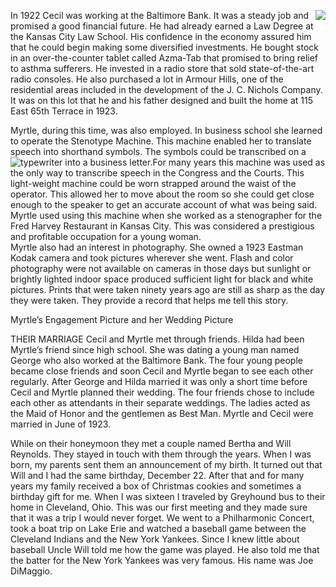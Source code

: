 
<BookPage title="Cecil and Myrtle">

<img src="/images/image44.jpg" style="float: right; max-width: 20ch;" />In 1922 Cecil was working at the Baltimore Bank.  It was a steady job and promised a good financial future.  He had already earned a Law Degree at the Kansas City Law School.  His confidence in the economy assured him that he could begin making some diversified investments.
He bought stock in an over-the-counter tablet called Azma-Tab that promised to bring relief to asthma sufferers.  He invested in a radio store that sold state-of-the-art radio consoles.  He also purchased a lot in Armour Hills, one of the residential areas 
included in the development of the J. C. Nichols Company.  It was on this lot that he and his father designed and built the home at 115 East 65th Terrace in 1923.

Myrtle, during this time, was also employed. In business school she learned to operate the Stenotype Machine. This machine enabled her to translate speech into shorthand symbols. The symbols could be transcribed on a typewriter into a business letter.<img src="/images/image42.jpg" style="float: left" />For many years this machine was used as the only way to transcribe speech in the Congress and the Courts.  This light-weight machine could be worn strapped around the waist of the operator. This allowed her to move about the room so she could get close enough to the speaker to get an accurate account of what was being said.  Myrtle used using this machine when she worked as a stenographer for the Fred Harvey Restaurant in Kansas City.  This was considered a prestigious and profitable occupation for a young woman.  
Myrtle also had an interest in photography. She owned a 1923 Eastman Kodak camera and took pictures wherever  she went.    Flash and color photography were not available on cameras in those days but sunlight or brightly lighted indoor space produced sufficient light for black and white pictures. Prints that were taken ninety years ago are still as sharp as the day they were taken.  They provide a record that helps me tell this story. 

Myrtle’s Engagement Picture and her Wedding Picture

THEIR MARRIAGE
Cecil and Myrtle met through friends.   Hilda had been Myrtle’s friend since high school.  She was dating a young man named George who also worked at the Baltimore Bank.  The four young people became close friends and soon Cecil and Myrtle began to see each other regularly.  After George and Hilda married it was only a short time before Cecil and Myrtle planned their wedding.  The four  friends chose to include each other as attendants in their separate weddings.  The ladies acted as the Maid of Honor and the gentlemen as Best Man.    Myrtle and Cecil were married in June of 1923. 
	 
While on their honeymoon they met a couple named Bertha and Will Reynolds.  They stayed in touch with them through the years. When I was born, my parents sent them an announcement of my birth.  It turned out that Will and I had the same birthday, December 22.  After that and for many years my family received a box of Christmas cookies and sometimes a birthday gift for me.  When I was sixteen I traveled by Greyhound bus to their home in Cleveland, Ohio.  This was our first meeting and they made sure that it was a trip I would never forget.  We went to a Philharmonic Concert, took a boat trip on Lake Erie and watched a baseball game between the Cleveland Indians and the New York Yankees.  Since I knew little about baseball Uncle Will told me how the game was played. He also told me that the batter for the New York Yankees was very famous.  His name was Joe DiMaggio. 
</BookPage>
